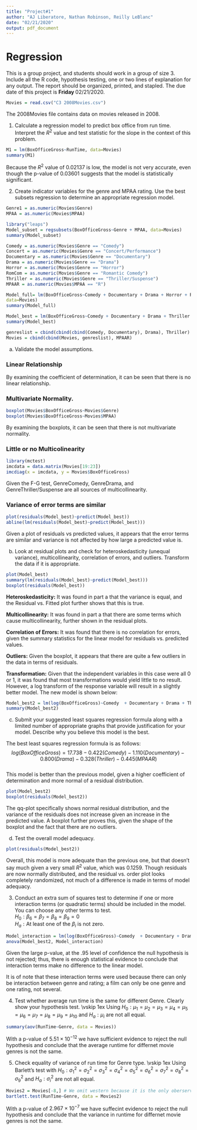 ```yaml
---
title: "Project#1"
author: "AJ Liberatore, Nathan Robinson, Reilly LeBlanc"
date: "02/21/2020"
output: pdf_document
---
```


Regression
===

This is a group project, and students should work in a group of size 3. Include all the R code, hypothesis testing, one or two lines of explanation for any output. The report should be organized, printed, and stapled. The due date of this project is $\textbf{Friday } 02/21/2020.$ 

```r
Movies = read.csv("C3 2008Movies.csv")
```

The 2008Movies file contains data on movies released in 2008.

1. Calculate a regression model to predict box office from run time. Interpret the $R^2$ value and test statistic for the slope in the context of this problem.

```r
M1 = lm(BoxOfficeGross~RunTime, data=Movies)
summary(M1)
```

Because the $R^2$ value of 0.02137 is low, the model is not very accurate, even though the p-value of 0.03601 suggests that the model is statistically significant.

2. Create indicator variables for the genre and MPAA rating. Use the best subsets regression to determine an appropriate regression model.  

```r
Genre1 = as.numeric(Movies$Genre)
MPAA = as.numeric(Movies$MPAA)

library("leaps")
Model_subset = regsubsets(BoxOfficeGross~Genre + MPAA, data=Movies)
summary(Model_subset)

Comedy = as.numeric(Movies$Genre == "Comedy")
Concert = as.numeric(Movies$Genre == "Concert/Performance")
Documentary = as.numeric(Movies$Genre == "Documentary")
Drama = as.numeric(Movies$Genre == "Drama")
Horror = as.numeric(Movies$Genre == "Horror")
RomCom = as.numeric(Movies$Genre == "Romantic Comedy")
Thriller = as.numeric(Movies$Genre == "Thriller/Suspense")
MPAAR = as.numeric(Movies$MPAA == "R")

Model_full= lm(BoxOfficeGross~Comedy + Documentary + Drama + Horror + RomCom + Thriller + MPAAR,
data=Movies)
summary(Model_full)

Model_best = lm(BoxOfficeGross~Comedy + Documentary + Drama + Thriller + MPAAR, data=Movies)
summary(Model_best)

genreslist = cbind(cbind(cbind(Comedy, Documentary), Drama), Thriller)
Movies = cbind(cbind(Movies, genreslist), MPAAR)
```
a. Validate the model assumptions.  

### Linear Relationship

By examining the coefficient of determination, it can be seen that there is no linear relationship.  
        
### Multivariate Normality.

```r
boxplot(Movies$BoxOfficeGross~Movies$Genre)
boxplot(Movies$BoxOfficeGross~Movies$MPAA)
```

By examining the boxplots, it can be seen that there is not multivariate normality.  

### Little or no Multicolinearity  

```r
library(mctest)
imcdata = data.matrix(Movies[19:23])
imcdiag(x = imcdata, y = Movies$BoxOfficeGross)
```
   
Given the F-G test, GenreComedy, GenreDrama, and GenreThriller/Suspense are all sources of multicollinearity.  
    
### Variance of error terms are similar
    
```r
plot(residuals(Model_best)~predict(Model_best))
abline(lm(residuals(Model_best)~predict(Model_best)))
```

Given a plot of residuals vs predicted values, it appears that the error terms are similar and variance is not affected by how large a predicted value is.  

b. Look at residual plots and check for heteroskedasticity (unequal variance), multicollinearity, correlation of errors, and outliers. Transform the data if it is appropriate.  
```r
plot(Model_best)
summary(lm(residuals(Model_best)~predict(Model_best)))
boxplot(residuals(Model_best))
```

**Heteroskedasticity:** It was found in part a that the variance is equal, and the Residual vs. Fitted plot further shows that this is true.  

**Multicollinearity:** It was found in part a that there are some terms which cause multicollinearity, further shown in the residual plots. 

**Correlation of Errors:** It was found that there is no correlation for errors, given the summary statistics for the linear model for residuals vs. predicted values.  

**Outliers:** Given the boxplot, it appears that there are quite a few outliers in the data in terms of residuals.

**Transformation:** Given that the independent variables in this case were all 0 or 1, it was found that most transformations would yield little to no result. However, a log transform of the response variable will result in a slightly better model. The new model is shown below: 
    
```r
Model_best2 = lm(log(BoxOfficeGross)~Comedy  + Documentary + Drama + Thriller + MPAAR, data=Movies)
summary(Model_best2)
```

c. Submit your suggested least squares regression formula along with a limited number of appropriate graphs that provide justification for your model. Describe why you believe this model is the best.  

The best least squares regression formula is as follows:      
$$log(BoxOfficeGross) = 17.738 - 0.422(Comedy) - 1.110(Documentary) - 0.800(Drama) - 0.328(Thriller) - 0.445(MPAAR)$$  
This model is better than the previous model, given a higher coefficient of determination and more normal of a residual distribution.

```r
plot(Model_best2)
boxplot(residuals(Model_best2))
```

The qq-plot specifically shows normal residual distribution, and the variance of the residuals does not increase given an increase in the predicted value. A boxplot further proves this, given the shape of the boxplot and the fact that there are no outliers.    

d. Test the overall model adequacy.  
```r
plot(residuals(Model_best2))
```

Overall, this model is more adequate than the previous one, but that doesn't say much given a very small $R^2$ value, which was 0.1259. Though residuals are now normally distributed, and the residual vs. order plot looks completely randomized, not much of a difference is made in terms of model adequacy.  

3. Conduct an extra sum of squares test to determine if one or more interaction terms (or quadratic terms) should be included in the model. You can choose any other terms to test.  
$H_0: \beta_6 = \beta_7 = \beta_8 = \beta_9 = 0$  
$H_a: \text{At least one of the } \beta_i \text{ is not zero.}$  
```r
Model_interaction = lm(log(BoxOfficeGross)~Comedy  + Documentary + Drama + Thriller + MPAAR + Comedy*MPAAR  + Documentary*MPAAR + Drama*MPAAR + Thriller*MPAAR, data=Movies)
anova(Model_best2, Model_interaction)
```

Given the large p-value, at the .95 level of confidence the null hypothesis is not rejected; thus, there is enough statistical evidence to conclude that interaction terms make no difference to the linear model.  

It is of note that these interaction terms were used because there can only be interaction between genre and rating; a film can only be one genre and one rating, not several.  

4. Test whether average run time is the same for different Genre. Clearly show your hypothesis test.
\vskip 1ex
Using $H_0: \mu_1 = \mu_2 = \mu_3 = \mu_4 = \mu_5 = \mu_6 = \mu_7 = \mu_8 = \mu_9 = \mu_{10}$ and $H_a: \mu_i$ are not all equal.
```r
summary(aov(RunTime~Genre, data = Movies))
```

With a p-value of $5.51\times10^{-12}$ we have sufficient evidence to reject the null hypothesis and conclude that the average runtime for differnet movie genres is not the same.

5. Check equality of variance of run time for Genre type.
\vskip 1ex
Using Barlett's test with $H_0: \sigma^2_1 = \sigma^2_2 = \sigma^2_3 = \sigma^2_4 = \sigma^2_5 = \sigma^2_6 = \sigma^2_7 = \sigma^2_8 = \sigma^2_9$ and $H_a: \sigma^2_i$ are not all equal.

```r
Movies2 = Movies[-8,] # We omit western because it is the only oberservation for that genre.
bartlett.test(RunTime~Genre, data = Movies2)
```

With a p-value of $2.967\times10^{-7}$ we have suffecint evidence to reject the null hypothesis and conclude that the variance in runtime for differnet movie genres is not the same. 
